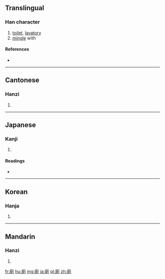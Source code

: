 {{also|厕|厠}}
==Translingual==

===Han character===
{{Han char|rn=53|rad=广|as=09|sn=12|four=0022<sub>0</sub>|canj=戈月金弓 (IBCN)|ids=⿸[[广]][[則]]}}

# [[toilet]], [[lavatory]]
# [[mingle]] with

====References====
* {{Han ref|kx=0348.260|dkj=09410|dj=0659.150|hdz=20893.030|uh=5EC1|ud=24257|bh=B45A|bd=46170}}

----

==Cantonese==

===Hanzi===
{{yue-hanzi|jyut=[[cak1]], [[ci3]]|y=chak1, chi3|sim=厕}}

# {{defn|lang=yue|sort=广09}}

----

==Japanese==

===Kanji===
{{ja-kanji|grade=|rs=广09}}

# {{defn|lang=ja|sort=广09}}

====Readings====
* {{ja-readings|on=[[し]] (shi), [[しょく]] (shoku)|kun=[[かわや]] (kawaya)}}

----

==Korean==

===Hanja===
{{ko-hanja|hangeul=치|rv=chi|mr=ch'i}}

# {{defn|lang=ko|sort=广09}}

----

==Mandarin==

===Hanzi===
{{cmn-hanzi|sim=厕|pin=[[cè]] ([[ce4]])|wg=ts'e<sup>4</sup>}}

# {{defn|lang=cmn|sort=广09}}

[[fr:廁]]
[[hu:廁]]
[[mg:廁]]
[[ja:廁]]
[[pl:廁]]
[[zh:廁]]